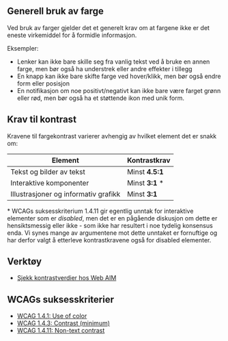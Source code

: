 
## Generell bruk av farge

Ved bruk av farger gjelder det et generelt krav om at fargene ikke er det eneste virkemiddel for å
formidle informasjon.

<Panel className="panel--grey">
    <Undertittel>Eksempler:</Undertittel>
    <ul>
        <li>Lenker kan ikke bare skille seg fra vanlig tekst ved å bruke en annen farge, men bør også ha understrek eller andre effekter i tillegg</li>
        <li>En knapp kan ikke bare skifte farge ved hover/klikk, men bør også endre form eller posisjon</li>
        <li>En notifikasjon om noe positivt/negativt kan ikke bare være farget grønn eller rød, men bør også ha et støttende ikon med unik form.</li>
    </ul>
</Panel>

## Krav til kontrast

Kravene til fargekontrast varierer avhengig av hvilket element det er snakk om:

<table className="tabell" id="color-accessibility__contrast-table">
    <thead>
        <tr>
            <th>Element</th>
            <th className="align-right">Kontrast&shy;krav</th>
        </tr>
    </thead>
    <tbody> 
        <tr>
            <td>
                <div className="table-element-type">
                    <i id="color-accessibility__typo-icon"><TypoIcon/></i>
                    Tekst og bilder av tekst
                </div>
            </td>
            <td className="align-right">
                Minst <strong>4.5:1</strong>
            </td>
        </tr>
        <tr>
            <td>
                <div className="table-element-type">
                    <i id="color-accessibility__button-icon"><ButtonIcon/></i>
                    Interaktive komponenter
                </div>
            </td>
            <td className="align-right">Minst <strong>3:1</strong> *</td>
        </tr>
        <tr>
            <td>
                <div className="table-element-type">
                    <i id="color-accessibility__graphics-icon"><VeilederIcon/></i>
                    Illustrasjoner og informativ grafikk
                </div>
            </td>
            <td className="align-right">Minst <strong>3:1</strong></td>
        </tr>
    </tbody>
</table>

<Alertstripe type="info">
    * <Lenke href="https://www.w3.org/TR/WCAG21/#non-text-contrast">WCAGs suksesskriterium 1.4.11</Lenke> gir egentlig unntak 
    for interaktive elementer som er <i>disabled</i>, men det er
    en <Lenke href="https://github.com/w3c/wcag21/issues/805">pågående diskusjon</Lenke> om dette er hensiktsmessig eller
    ikke - som ikke har resultert i noe tydelig konsensus enda. Vi synes mange av argumentene mot dette unntaket er 
    fornuftige og har derfor valgt å etterleve kontrastkravene også for disabled elementer.
</Alertstripe>

## Verktøy

* [Sjekk kontrastverdier hos Web AIM](https://webaim.org/resources/contrastchecker/)

## WCAGs suksesskriterier

* [WCAG 1.4.1: Use of color](https://www.w3.org/TR/WCAG21/#use-of-color)
* [WCAG 1.4.3: Contrast (minimum)](https://www.w3.org/TR/WCAG21/#contrast-minimum)
* [WCAG 1.4.11: Non-text contrast](https://www.w3.org/TR/WCAG21/#non-text-contrast)